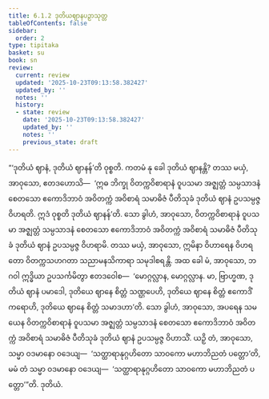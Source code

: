 ```yaml
---
title: 6.1.2 ဒုတိယဈာနပဉှာသုတ္တ
tableOfContents: false
sidebar:
  order: 2
type: tipitaka
basket: su
book: sn
review:
  current: review
  updated: '2025-10-23T09:13:58.382427'
  updated_by: ''
  notes: ''
  history:
  - state: review
    date: '2025-10-23T09:13:58.382427'
    updated_by: ''
    notes: ''
    previous_state: draft
---
```



<ReviewStatus review={frontmatter.review} showDetails={true} />

<HypothesisAnnotation frontmatter={frontmatter} />

<DynamicBreadcrumb />

<Division number="333" book="sn" e="ch" v="18" p="328">

<Paragraph number="1377" book="sn">
“‘ဒုတိယံ ဈာနံ, ဒုတိယံ ဈာနန်’တိ ဝုစ္စတိ. ကတမံ နု ခေါ ဒုတိယံ ဈာနန္တိ? တဿ မယှံ, အာဝုသော, ဧတဒဟောသိ—  ‘ဣဓ ဘိက္ခု ဝိတက္ကဝိစာရာနံ ဝူပသမာ အဇ္ဈတ္တံ သမ္ပသာဒနံ စေတသော ဧကောဒိဘာဝံ အဝိတက္ကံ အဝိစာရံ သမာဓိဇံ ပီတိသုခံ ဒုတိယံ ဈာနံ ဥပသမ္ပဇ္ဇ ဝိဟရတိ. ဣဒံ ဝုစ္စတိ ဒုတိယံ ဈာနန်’တိ. သော ခွါဟံ, အာဝုသော, ဝိတက္ကဝိစာရာနံ ဝူပသမာ အဇ္ဈတ္တံ သမ္ပသာဒနံ စေတသော ဧကောဒိဘာဝံ အဝိတက္ကံ အဝိစာရံ သမာဓိဇံ ပီတိသုခံ ဒုတိယံ ဈာနံ ဥပသမ္ပဇ္ဇ ဝိဟရာမိ. တဿ မယှံ, အာဝုသော, ဣမိနာ ဝိဟာရေန ဝိဟရတော ဝိတက္ကသဟဂတာ သညာမနသိကာရာ သမုဒါစရန္တိ.
</Paragraph>

<Paragraph number="1378" book="sn">
အထ ခေါ မံ, အာဝုသော, ဘဂဝါ ဣဒ္ဓိယာ ဥပသင်္ကမိတွာ ဧတဒဝေါစ—  ‘မောဂ္ဂလ္လာန, မောဂ္ဂလ္လာန. မာ, ဗြာဟ္မဏ, ဒုတိယံ ဈာနံ ပမာဒေါ, ဒုတိယေ ဈာနေ စိတ္တံ သဏ္ဌပေဟိ, ဒုတိယေ ဈာနေ စိတ္တံ ဧကောဒိံ ကရောဟိ, ဒုတိယေ ဈာနေ စိတ္တံ သမာဒဟာ’တိ. သော ခွါဟံ, အာဝုသော, အပရေန သမယေန ဝိတက္ကဝိစာရာနံ ဝူပသမာ အဇ္ဈတ္တံ သမ္ပသာဒနံ စေတသော ဧကောဒိဘာဝံ အဝိတက္ကံ အဝိစာရံ သမာဓိဇံ ပီတိသုခံ ဒုတိယံ ဈာနံ ဥပသမ္ပဇ္ဇ ဝိဟာသိံ. ယဉှိ တံ, အာဝုသော, သမ္မာ ဝဒမာနော ဝဒေယျ—  ‘သတ္ထာရာနုဂ္ဂဟိတော သာဝကော မဟာဘိညတံ ပတ္တော’တိ, မမံ တံ သမ္မာ ဝဒမာနော ဝဒေယျ—  ‘သတ္ထာရာနုဂ္ဂဟိတော သာဝကော မဟာဘိညတံ ပတ္တော’”တိ.

</Paragraph>
</Division>

<Paragraph number="1379" type="center" book="sn">
ဒုတိယံ.
</Paragraph>